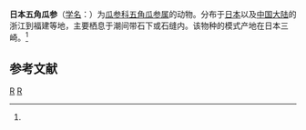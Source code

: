 {{Speciesbox
| taxon = Pentacta nipponensis
| binomial_authority = (H. L. Clark, 1938)<ref name='id12686'>{{cite web| url =http://www.bioinfo.cn/db05/BjdwSpecies.php?action=view&id=12686| title =日本五角瓜参| work =《中国动物物种编目数据库》| publisher =中国科学院微生物研究所| author =中国科学院动物研究所| accessdate =2009-04-28| deadurl =yes| archiveurl =https://web.archive.org/web/20160305042023/http://www.bioinfo.cn/db05/BjdwSpecies.php?action=view&id=12686| archivedate =2016-03-05}}</ref>
}}

'''日本五角瓜参'''（[[学名|学名]]：{{lang|la|''Pentacta nipponensis''}}）为[[瓜参科|瓜参科]][[五角瓜参属|五角瓜参属]]的动物。分布于[[日本|日本]]以及[[中国大陆|中国大陆]]的浙江到福建等地，主要栖息于潮间带石下或石缝内。该物种的模式产地在日本三崎。<ref name='id12686'/>

== 参考文献 ==
{{reflist}}

{{海参小作品}}

{{Taxonbar}}
[[Category:1938年描述的动物|R]]
[[Category:五角瓜参属|R]]
